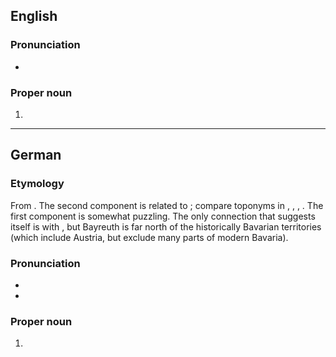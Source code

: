 ==English==
{{wikipedia}}

===Pronunciation===
* {{IPA|en|/ˈbaɪrɔɪt/}}

===Proper noun===
{{head|en|proper noun}}

# {{place|en|city|s/Bavaria|c/Germany}}

----

==German==
{{wikipedia|lang=de}}

===Etymology===
From {{inh|de|gmh|Beierrūte}}. The second component is related to {{m|de|roden|t=clear, make arable}}; compare toponyms in {{m|de|-rode}}, {{m|de|-roth}}, {{m|de|-rade}}, {{m|de|-rath}}. The first component is somewhat puzzling. The only connection that suggests itself is with {{m|de|Bayern|t=Bavaria}}, but Bayreuth is far north of the historically Bavarian territories (which include Austria, but exclude many parts of modern Bavaria).

===Pronunciation===
* {{IPA|de|/baɪ̯ˈʁɔʏ̯t/|/ˈbaɪ̯ʁɔʏ̯t/}}
* {{audio|de|LL-Q188 (deu)-Ionenlaser-Bayreuth.wav|Audio}}

===Proper noun===
{{de-proper noun|toponym}}

# {{place|de|independent city|s/Bavaria|c/Germany|t1=Bayreuth}}